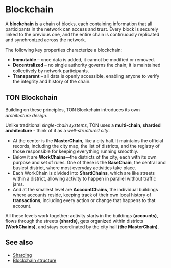
# Blockchain

A **blockchain** is a chain of blocks, each containing information that all participants in the network can access and trust. Every block is securely linked to the previous one, and the entire chain is continuously replicated and synchronized across the network.

The following key properties characterize a blockchain:

- **Immutable** – once data is added, it cannot be modified or removed.
- **Decentralized** – no single authority governs the chain; it is maintained collectively by network participants.
- **Transparent** – all data is openly accessible, enabling anyone to verify the integrity and history of the chain.

## TON Blockchain

Building on these principles, TON Blockchain introduces its own _architecture design_.

Unlike traditional _single-chain systems_, TON uses a **multi-chain**, **sharded architecture** - think of it as a _well-structured city_.
- At the center is the **MasterChain**, like a city hall. It maintains the official records, including the city map, the list of districts, and the registry of those responsible for keeping everything running smoothly.
- Below it are **WorkChains**—the districts of the city, each with its own purpose and set of rules. One of these is the **BaseChain**, the central and busiest district, where most everyday activities take place.
- Each WorkChain is divided into **ShardChains**, which are like streets within a district, allowing activity to happen in parallel without traffic jams.
- And at the smallest level are **AccountChains**, the individual buildings where accounts reside, keeping track of their own local history of **transactions**, including every action or change that happens to that account.

All these levels work together: activity starts in the buildings **(accounts)**, flows through the streets **(shards)**, gets organized within districts **(WorkChains)**, and stays coordinated by the city hall **(the MasterChain)**.

## See also
- [Sharding](/v3/concepts/dive-into-ton/ton-blockchain/sharding)
- [Blockchain structure](/v3/guidelines/dapps/transactions/foundations-of-blockchain#blockchain-structure)

<Feedback />

